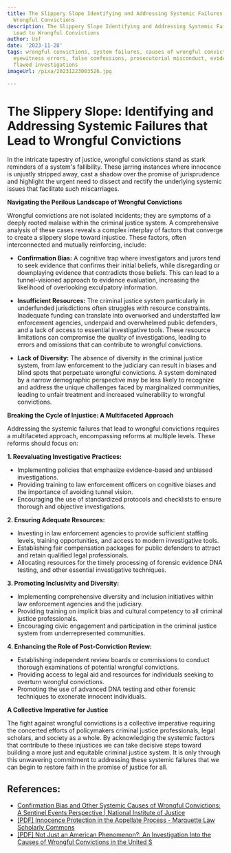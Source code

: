 ```yaml
---
title: The Slippery Slope Identifying and Addressing Systemic Failures that Lead to
  Wrongful Convictions
description: The Slippery Slope Identifying and Addressing Systemic Failures that
  Lead to Wrongful Convictions
author: Usf
date: '2023-11-28'
tags: wrongful convictions, system failures, causes of wrongful convictions, appeals,
  eyewitness errors, false confessions, prosecutorial misconduct, evidence analysis,
  flawed investigations
imageUrl: /pixa/20231223003526.jpg

---
```

# The Slippery Slope: Identifying and  Addressing Systemic  Failures that  Lead to Wrongful  Convictions

In the intricate tapestry of  justice, wrongful convictions stand as stark  reminders of a system's fallibility.  These jarring instances where innocence is unjustly stripped away, cast a shadow over the promise of jurisprudence and highlight the urgent need to dissect and rectify the underlying  systemic issues that facilitate such miscarriages.

**Navigating the Perilous Landscape of Wrongful  Convictions**

Wrongful convictions are not isolated incidents; they are symptoms of a deeply rooted malaise within the criminal justice system.  A comprehensive analysis of these cases reveals a complex interplay of factors that converge to create a slippery slope toward injustice. These factors, often interconnected and mutually reinforcing, include:

- **Confirmation Bias:** A cognitive trap where investigators and jurors tend to seek evidence that confirms their initial beliefs, while disregarding or downplaying evidence that contradicts those beliefs.  This can lead to a tunnel-visioned approach to evidence evaluation, increasing the likelihood of overlooking exculpatory information.

- **Insufficient Resources:** The criminal justice system particularly in underfunded jurisdictions  often struggles with resource constraints. Inadequate funding  can translate into overworked and understaffed law enforcement agencies, underpaid  and overwhelmed public defenders, and a lack of  access to essential investigative tools.  These  resource limitations can  compromise  the quality of investigations, leading to errors and omissions that  can contribute to wrongful convictions.

- **Lack of Diversity:** The absence of diversity in the criminal justice system, from law enforcement to the judiciary  can result in biases  and blind spots that perpetuate wrongful convictions. A system dominated by a narrow demographic perspective  may be less likely to recognize and address the unique challenges faced by marginalized communities, leading to unfair treatment and increased vulnerability  to wrongful convictions.

**Breaking the Cycle of Injustice: A Multifaceted Approach**

Addressing the systemic failures that lead to wrongful convictions requires a multifaceted approach, encompassing reforms at multiple levels. These reforms should focus on:

**1.  Reevaluating Investigative Practices:**

- Implementing policies that emphasize evidence-based and unbiased investigations.
- Providing training to law enforcement officers  on  cognitive biases and the importance of avoiding tunnel vision.
- Encouraging  the use of standardized protocols and checklists to ensure thorough and  objective investigations.

**2. Ensuring Adequate Resources:**

- Investing in  law  enforcement agencies to provide sufficient staffing levels, training opportunities, and access to modern investigative tools.
- Establishing fair compensation packages for public defenders  to attract and retain qualified legal professionals.
- Allocating resources for the timely processing of forensic evidence DNA  testing,  and other essential investigative techniques.

**3. Promoting Inclusivity and Diversity:**

- Implementing comprehensive diversity and inclusion initiatives within law enforcement agencies and the judiciary.
-  Providing training on implicit bias  and  cultural  competency to all criminal justice professionals.
- Encouraging civic engagement and participation in the  criminal justice system from underrepresented communities.

**4.  Enhancing the Role of Post-Conviction Review:**

-  Establishing independent review boards or commissions  to conduct thorough examinations of potential wrongful convictions.
- Providing access  to legal aid and  resources for  individuals seeking to overturn wrongful convictions.
- Promoting the  use of advanced DNA testing and other forensic techniques to exonerate innocent individuals.

**A Collective Imperative for Justice**

The fight  against wrongful convictions is a collective imperative requiring the concerted efforts of policymakers criminal justice professionals, legal scholars,  and society  as a whole. By  acknowledging the  systemic factors that contribute to these  injustices we can take decisive steps toward building a  more just and equitable criminal  justice system. It is only through this unwavering  commitment to addressing these  systemic failures that we can  begin to restore faith in the promise of justice for all.

## References:
- [Confirmation Bias and Other Systemic Causes of Wrongful Convictions: A Sentinel Events Perspective | National Institute of Justice](https://nij.ojp.gov/library/publications/confirmation-bias-and-other-systemic-causes-wrongful-convictions-sentinel)
- [[PDF] Innocence Protection in the Appellate Process - Marquette Law Scholarly Commons](https://scholarship.law.marquette.edu/cgi/viewcontent.cgi?article=4950&context=mulr)
- [[PDF] Not Just an American Phenomenon?: An Investigation Into the Causes of Wrongful Convictions in the United S](https://scholarlycommons.law.emory.edu/cgi/viewcontent.cgi?article=1234&context=eilr)
